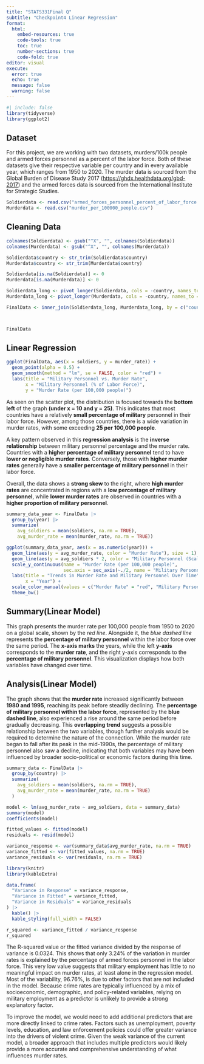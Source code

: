 ```yaml
---
title: "STATS331Final Q"
subtitle: "Checkpoint4 Linear Regression"
format: 
  html:
    embed-resources: true
    code-tools: true
    toc: true
    number-sections: true
    code-fold: true
editor: visual
execute: 
  error: true
  echo: true
  message: false
  warning: false
---
```


```r
#| include: false
library(tidyverse)
library(ggplot2)
```

## Dataset

For this project, we are working with two datasets, murders/100k people and armed forces personnel as a percent of the labor force. Both of these datasets give their respective variable per country and in every available year, which ranges from 1950 to 2020. The murder data is sourced from the Global Burden of Disease Study 2017 (<https://ghdx.healthdata.org/gbd-2017>) and the armed forces data is sourced from the International Institute for Strategic Studies.

```r
Soldierdata <- read.csv("armed_forces_personnel_percent_of_labor_force.csv")
Murderdata <- read.csv("murder_per_100000_people.csv")
```

## Cleaning Data

```r
colnames(Soldierdata) <- gsub("^X", "", colnames(Soldierdata))
colnames(Murderdata) <- gsub("^X", "", colnames(Murderdata))

Soldierdata$country <- str_trim(Soldierdata$country)
Murderdata$country <- str_trim(Murderdata$country)

Soldierdata[is.na(Soldierdata)] <- 0
Murderdata[is.na(Murderdata)] <- 0

Soldierdata_long <- pivot_longer(Soldierdata, cols = -country, names_to = "year", values_to = "soldiers")
Murderdata_long <- pivot_longer(Murderdata, cols = -country, names_to = "year", values_to = "murder_rate")

FinalData <- inner_join(Soldierdata_long, Murderdata_long, by = c("country", "year"))



FinalData
```

## Linear Regression

```r
ggplot(FinalData, aes(x = soldiers, y = murder_rate)) +
  geom_point(alpha = 0.5) +
  geom_smooth(method = "lm", se = FALSE, color = "red") +
  labs(title = "Military Personnel vs. Murder Rate",
       x = "Military Personnel (% of Labor Force)",
       y = "Murder Rate (per 100,000 people)")


```

As seen on the scatter plot, the distribution is focused towards the **bottom left** of the graph **(under x = 10 and y = 25)**. This indicates that most countries have a relatively **small percentage of military** personnel in their labor force. However, among those countries, there is a wide variation in murder rates, with some exceeding **25 per 100,000 people**.

A key pattern observed in this **regression analysis** is the **inverse relationship** between military personnel percentage and the murder rate. Countries with a **higher percentage of military personnel** tend to have **lower or negligible murder rates**. Conversely, those with **higher murder rates** generally have a **smaller percentage of military personnel** in their labor force.

Overall, the data shows a **strong skew** to the right, where **high murder rates** are concentrated in regions with a **low percentage of military personnel**, while **lower murder rates** are observed in countries with a **higher proportion of military personnel**.

```r
summary_data_year <- FinalData |>
  group_by(year) |>
  summarize(
    avg_soldiers = mean(soldiers, na.rm = TRUE),
    avg_murder_rate = mean(murder_rate, na.rm = TRUE))

ggplot(summary_data_year, aes(x = as.numeric(year))) +
  geom_line(aes(y = avg_murder_rate, color = "Murder Rate"), size = 1) +
  geom_line(aes(y = avg_soldiers * 2, color = "Military Personnel (Scaled)"), size = 1, linetype = "dashed") +
  scale_y_continuous(name = "Murder Rate (per 100,000 people)",
                     sec.axis = sec_axis(~./2, name = "Military Personnel (% of Labor Force)")) +
  labs(title = "Trends in Murder Rate and Military Personnel Over Time",
       x = "Year") +
  scale_color_manual(values = c("Murder Rate" = "red", "Military Personnel (Scaled)" = "blue")) +
  theme_bw()

```

## Summary(Linear Model)

This graph presents the murder rate per 100,000 people from 1950 to 2020 on a global scale, shown by the *red line*. Alongside it, the *blue dashed line* represents the **percentage of military personnel** within the labor force over the same period. The **x-axis marks** the years, while the left **y-axis** corresponds to the **murder rate**, and the right y-axis corresponds to the **percentage of military personnel**. This visualization displays how both variables have changed over time.

## Analysis(Linear Model)

The graph shows that the **murder rate** increased significantly between **1980 and 1995**, reaching its peak before steadily declining. The **percentage of military personnel within the labor force**, represented by the **blue dashed line**, also experienced a rise around the same period before gradually decreasing. This **overlapping trend** suggests a possible relationship between the two variables, though further analysis would be required to determine the nature of the connection. While the murder rate began to fall after its peak in the mid-1990s, the percentage of military personnel also saw a decline, indicating that both variables may have been influenced by broader socio-political or economic factors during this time.

```r
summary_data <- FinalData |>
  group_by(country) |>
  summarize(
    avg_soldiers = mean(soldiers, na.rm = TRUE),
    avg_murder_rate = mean(murder_rate, na.rm = TRUE)
  )

model <- lm(avg_murder_rate ~ avg_soldiers, data = summary_data)
summary(model)
coefficients(model)
```

```r
fitted_values <- fitted(model)
residuals <- resid(model)

variance_response <- var(summary_data$avg_murder_rate, na.rm = TRUE)
variance_fitted <- var(fitted_values, na.rm = TRUE)
variance_residuals <- var(residuals, na.rm = TRUE)

library(knitr)
library(kableExtra)

data.frame(
  "Variance in Response" = variance_response,
  "Variance in Fitted" = variance_fitted,
  "Variance in Residuals" = variance_residuals
) |>
  kable() |>
  kable_styling(full_width = FALSE)

r_squared <- variance_fitted / variance_response
r_squared
```

The R-squared value or the fitted variance divided by the response of variance is 0.0324. This shows that only 3.24% of the variation in murder rates is explained by the percentage of armed forces personnel in the labor force. This very low value suggests that military employment has little to no meaningful impact on murder rates, at least alone in the regression model. Most of the variability, 96.76%, is due to other factors that are not included in the model. Because crime rates are typically influenced by a mix of socioeconomic, demographic, and policy-related variables, relying on military employment as a predictor is unlikely to provide a strong explanatory factor.

To improve the model, we would need to add additional predictors that are more directly linked to crime rates. Factors such as unemployment, poverty levels, education, and law enforcement policies could offer greater variance into the drivers of violent crime. Given the weak variance of the current model, a broader approach that includes multiple predictors would likely provide a more accurate and comprehensive understanding of what influences murder rates.
